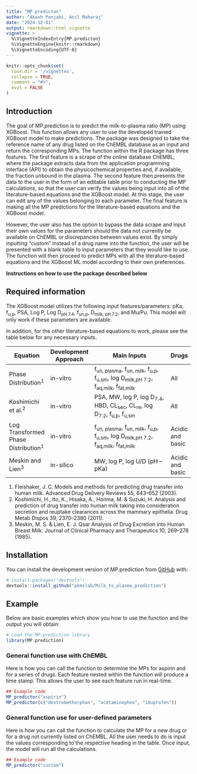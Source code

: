 ```yaml
---
title: "MP.predicton"
author: "Akash Panjabi, Anil Maharaj"
date: "2024-12-01"
output: rmarkdown::html_vignette
vignette: >
  %\VignetteIndexEntry{MP.predicton}
  %\VignetteEngine{knitr::rmarkdown}
  %\VignetteEncoding{UTF-8}
---
```


```r
knitr::opts_chunk$set(
  root.dir = '/vignettes',
  collapse = TRUE,
  comment = "#>",
  eval = FALSE
)
```

## Introduction

The goal of MP.prediction is to predict the milk-to-plasma ratio (MP) using XGBoost. This function allows any user to use the developed trained XGBoost model to make predictions. The package was designed to take the reference name of any drug listed on the ChEMBL database as an input and return the corresponding MPs. The function within the R package has three features. The first feature is a scrape of the online database ChEMBL, where the package extracts data from the application programming interface (API) to obtain the physicochemical properties and, if available, the fraction unbound in the plasma. The second feature then presents the data to the user in the form of an editable table prior to conducting the MP calculations, so that the user can verify the values being input into all of the literature-based equations and the XGBoost model. At this stage, the user can edit any of the values belonging to each parameter. The final feature is making all the MP predictions for the literature-based equations and the XGBoost model. 

However, the user also has the option to bypass the data scrape and input their own values for the parameters should the data not currently be available on ChEMBL or discrepancies between values exist. By simply inputting “custom” instead of a drug name into the function, the user will be presented with a blank table to input parameters that they would like to use. The function will then proceed to predict MPs with all the literature-based equations and the XGBoost ML model according to their own preferences.


**Instructions on how to use the package described below**

## Required information

The XGBoost model utilizes the following input features/parameters: pKa, f<sub>u,p</sub>, PSA, Log P, Log D<sub>pH 7.4</sub>, f<sub>un,p</sub>, D<sub>milk, pH 7.2</sub>, and Mu/Pu. This model will only work if these parameters are available.

In addition, for the other literature-based equations to work, please see the table below for any necessary inputs.

| **Equation**                     | **Development Approach** | **Main Inputs**                                                                                     | **Drugs**            |
|----------------------------------|--------------------------|----------------------------------------------------------------------------------------------------|----------------------|
| Phase Distribution<sup>1</sup>  | in-vitro                 | f<sub>un, plasma</sub>, f<sub>un, milk</sub>, f<sub>u,p</sub>, f<sub>u,sm</sub>, log D<sub>milk,pH 7.2</sub>, f<sub>aq,milk</sub>, f<sub>fat,milk</sub> | All                  |
| Koshimichi et al.<sup>2</sup>   | in-vitro                 | PSA, MW, log P, log D<sub>7.4</sub>, HBD, CL<sub>sec</sub>, CL<sub>re</sub>, log D<sub>7.2</sub>, f<sub>u,p</sub>, f<sub>u,sm</sub>                               | All                  |
| Log Transformed Phase Distribution<sup>1</sup> | in-vitro | f<sub>un, plasma</sub>, f<sub>un, milk</sub>, f<sub>u,p</sub>, f<sub>u,sm</sub>, log D<sub>milk,pH 7.2</sub>, f<sub>aq,milk</sub>, f<sub>fat,milk</sub> | Acidic and basic     |
| Meskin and Lien<sup>3</sup>     | in-silico                | MW, log P, log U/D (pH – pKa)                                                                      | Acidic and basic     |

1.	Fleishaker, J. C. Models and methods for predicting drug transfer into human milk. Advanced Drug Delivery Reviews 55, 643–652 (2003).
2.	Koshimichi, H., Ito, K., Hisaka, A., Honma, M. & Suzuki, H. Analysis and prediction of drug transfer into human milk taking into consideration secretion and reuptake clearances across the mammary epithelia. Drug Metab Dispos 39, 2370–2380 (2011).
3.	Meskin, M. S. & Lien, E. J. Qsar Analysis of Drug Excretion into Human Breast Milk. Journal of Clinical Pharmacy and Therapeutics 10, 269–278 (1985).


## Installation

You can install the development version of MP.prediction from [GitHub](https://github.com/) with:

```r
# install.packages("devtools")
devtools::install_github("pkmslab/Milk_to_plasma_prediction")
```

## Example

Below are basic examples which show you how to use the function and the output you will obtain:

```r
# Load the MP.prediction library
library(MP.prediction)
```

### General function use with ChEMBL
Here is how you can call the function to determine the MPs for aspirin and for a series of drugs. Each feature nested within the function will produce a time stamp. This allows the user to see each feature run in real-time.   

```r
## Example code
MP_predictor("aspirin")
MP_predictor(c("dextromethorphan", "acetaminophen", "ibuprofen"))
```

### General function use for user-defined parameters
Here is how you can call the function to calculate the MP for a new drug or for a drug not currently listed on ChEMBL. All the user needs to do is input the values corresponding to the respective heading in the table. Once input, the model will run all the calculations. 

```r
## Example code
MP_predictor("custom")
```
